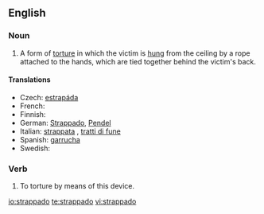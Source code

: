 ==English==

===Noun===
{{wikipedia}}
{{en-noun|strappados|pl2=strappadoes|-}}

# A form of [[torture]] in which the victim is [[hung]] from the ceiling by a rope attached to the hands, which are tied together behind the victim's back.

====Translations====
* Czech: [[estrapáda]]
* French: {{t+|fr|estrapade|f}}
* Finnish: {{t-|fi|strappado}}
* German: [[Strappado]], [[Pendel]]
* Italian: [[strappata]] {{f}}, [[tratti di fune]]
* Spanish: [[garrucha]]
* Swedish: {{t-|sv|strappado}}

===Verb===
{{en-verb}}

# {{transitive}} To torture by means of this device.

[[io:strappado]]
[[te:strappado]]
[[vi:strappado]]